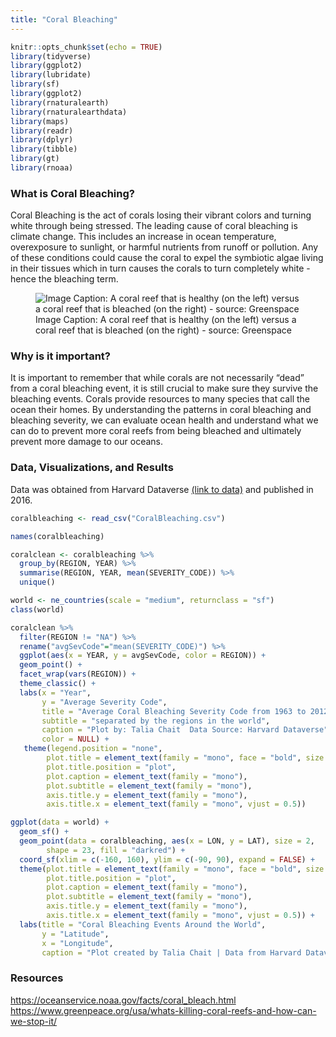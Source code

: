 ```yaml
---
title: "Coral Bleaching"
---
```


```r
knitr::opts_chunk$set(echo = TRUE)
library(tidyverse)
library(ggplot2)
library(lubridate)
library(sf)
library(ggplot2)
library(rnaturalearth)
library(rnaturalearthdata)
library(maps)
library(readr)
library(dplyr)
library(tibble)
library(gt)
library(rnoaa)
```

### What is Coral Bleaching?  
Coral Bleaching is the act of corals losing their vibrant colors and turning white through being stressed. The leading cause of coral bleaching is climate change. This includes an increase in ocean temperature, overexposure to sunlight, or harmful nutrients from runoff or pollution. Any of these conditions could cause the coral to expel the symbiotic algae living in their tissues which in turn causes the corals to turn completely white - hence the bleaching term.

![Image Caption: A coral reef that is healthy (on the left) versus a coral reef that is bleached (on the right) - source: Greenspace](coralbleachingimage.png)

### Why is it important? 
It is important to remember that while corals are not necessarily "dead" from a coral bleaching event, it is still crucial to make sure they survive the bleaching events. Corals provide resources to many species that call the ocean their homes. By understanding the patterns in coral bleaching and bleaching severity, we can evaluate ocean health and understand what we can do to prevent more coral reefs from being bleached and ultimately prevent more damage to our oceans. 

### Data, Visualizations, and Results 

Data was obtained from Harvard Dataverse [(link to data)](https://dataverse.harvard.edu/file.xhtml?persistentId=doi:10.7910/DVN/KUVQKY/PAMLRZ&version=1.4) and published in 2016. 

```r
coralbleaching <- read_csv("CoralBleaching.csv")
```

```r
names(coralbleaching)

coralclean <- coralbleaching %>% 
  group_by(REGION, YEAR) %>%
  summarise(REGION, YEAR, mean(SEVERITY_CODE)) %>% 
  unique()
```

```r
world <- ne_countries(scale = "medium", returnclass = "sf")
class(world)
```

```r
coralclean %>%
  filter(REGION != "NA") %>% 
  rename("avgSevCode"="mean(SEVERITY_CODE)") %>%
  ggplot(aes(x = YEAR, y = avgSevCode, color = REGION)) +
  geom_point() +
  facet_wrap(vars(REGION)) + 
  theme_classic() +
  labs(x = "Year",
       y = "Average Severity Code",
       title = "Average Coral Bleaching Severity Code from 1963 to 2012",
       subtitle = "separated by the regions in the world",
       caption = "Plot by: Talia Chait  Data Source: Harvard Dataverse",
       color = NULL) +
   theme(legend.position = "none",
        plot.title = element_text(family = "mono", face = "bold", size = 12, ),
        plot.title.position = "plot",
        plot.caption = element_text(family = "mono"),
        plot.subtitle = element_text(family = "mono"),
        axis.title.y = element_text(family = "mono"),
        axis.title.x = element_text(family = "mono", vjust = 0.5))
```

```r
ggplot(data = world) +
  geom_sf() +
  geom_point(data = coralbleaching, aes(x = LON, y = LAT), size = 2, 
        shape = 23, fill = "darkred") +
  coord_sf(xlim = c(-160, 160), ylim = c(-90, 90), expand = FALSE) +
  theme(plot.title = element_text(family = "mono", face = "bold", size = 12, ),
        plot.title.position = "plot",
        plot.caption = element_text(family = "mono"),
        plot.subtitle = element_text(family = "mono"),
        axis.title.y = element_text(family = "mono"),
        axis.title.x = element_text(family = "mono", vjust = 0.5)) +
  labs(title = "Coral Bleaching Events Around the World",
       y = "Latitude",
       x = "Longitude",
       caption = "Plot created by Talia Chait | Data from Harvard Dataverse")
```



### Resources

[https://oceanservice.noaa.gov/facts/coral_bleach.html](https://oceanservice.noaa.gov/facts/coral_bleach.htm)
[https://www.greenpeace.org/usa/whats-killing-coral-reefs-and-how-can-we-stop-it/](https://www.greenpeace.org/usa/whats-killing-coral-reefs-and-how-can-we-stop-it/)